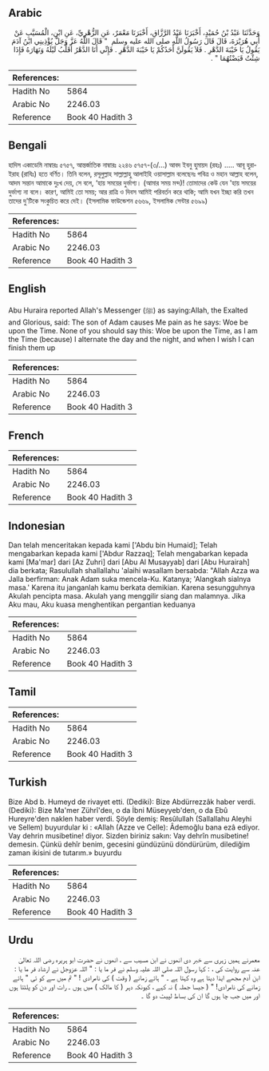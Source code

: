 ## Arabic


<div dir="rtl" lang="ar" style={{fontSize:'larger',backgroundColor:'#f8f9fa',padding:20}}>
وَحَدَّثَنَا عَبْدُ بْنُ حُمَيْدٍ، أَخْبَرَنَا عَبْدُ الرَّزَّاقِ، أَخْبَرَنَا مَعْمَرٌ، عَنِ الزُّهْرِيِّ، عَنِ ابْنِ، الْمُسَيَّبِ عَنْ أَبِي هُرَيْرَةَ، قَالَ قَالَ رَسُولُ اللَّهِ صلى الله عليه وسلم ‏ "‏ قَالَ اللَّهُ عَزَّ وَجَلَّ يُؤْذِينِي ابْنُ آدَمَ يَقُولُ يَا خَيْبَةَ الدَّهْرِ ‏.‏ فَلاَ يَقُولَنَّ أَحَدُكُمْ يَا خَيْبَةَ الدَّهْرِ ‏.‏ فَإِنِّي أَنَا الدَّهْرُ أُقَلِّبُ لَيْلَهُ وَنَهَارَهُ فَإِذَا شِئْتُ قَبَضْتُهُمَا ‏"‏ ‏.‏
</div>
<div style={{backgroundColor:'#f8f9fa',padding:20, marginBottom: 10}}><table> <thead> <tr> <th>References:</th> <th></th> </tr> </thead> <tbody><tr><td>Hadith No</td><td>5864</td></tr><tr><td>Arabic No</td><td>2246.03</td></tr><tr><td>Reference</td><td>Book 40 Hadith 3</td></tr></tbody></table></div>

## Bengali


<div dir="ltr" lang="bn" style={{fontSize:'larger',backgroundColor:'#f8f9fa',padding:20}}>
হাদিস একাডেমি নাম্বারঃ ৫৭৫৭, আন্তর্জাতিক নাম্বারঃ ২২৪৬ ৫৭৫৭-(৩/...) আবদ ইবনু হুমায়দ (রহঃ) ..... আবূ হুরাইরাহ (রাযিঃ) হতে বর্ণিত। তিনি বলেন, রসূলুল্লাহ সাল্লাল্লাহু আলাইহি ওয়াসাল্লাম বলেছেনঃ পবিত্র ও মহান আল্লাহ বলেন, আদম সন্তান আমাকে দুঃখ দেয়, সে বলে, ‘হায় সময়ের দুর্ভাগ্য। (আমার সময় মন্দ)! তোমাদের কেউ যেন 'হায় সময়ের দুর্ভাগ্য না বলে। কারণ, আমিই তো সময়; আর রাত্রি ও দিবস আমিই পরিবর্তন করে থাকি; আমি যখন ইচ্ছা করি তখন তাদের দু'টিকে সংকুচিত করে দেই। (ইসলামিক ফাউন্ডেশন ৫৬৬৯, ইসলামিক সেন্টার ৫৬৯৯)
</div>
<div style={{backgroundColor:'#f8f9fa',padding:20, marginBottom: 10}}><table> <thead> <tr> <th>References:</th> <th></th> </tr> </thead> <tbody><tr><td>Hadith No</td><td>5864</td></tr><tr><td>Arabic No</td><td>2246.03</td></tr><tr><td>Reference</td><td>Book 40 Hadith 3</td></tr></tbody></table></div>

## English


<div dir="ltr" lang="en" style={{fontSize:'larger',backgroundColor:'#f8f9fa',padding:20}}>
Abu Huraira reported Allah's Messenger (ﷺ) as saying:Allah, the Exalted and Glorious, said: The son of Adam causes Me pain as he says: Woe be upon the Time. None of you should say this: Woe be upon the Time, as I am the Time (because) I alternate the day and the night, and when I wish I can finish them up
</div>
<div style={{backgroundColor:'#f8f9fa',padding:20, marginBottom: 10}}><table> <thead> <tr> <th>References:</th> <th></th> </tr> </thead> <tbody><tr><td>Hadith No</td><td>5864</td></tr><tr><td>Arabic No</td><td>2246.03</td></tr><tr><td>Reference</td><td>Book 40 Hadith 3</td></tr></tbody></table></div>

## French


<div dir="ltr" lang="fr" style={{fontSize:'larger',backgroundColor:'#f8f9fa',padding:20}}>

</div>
<div style={{backgroundColor:'#f8f9fa',padding:20, marginBottom: 10}}><table> <thead> <tr> <th>References:</th> <th></th> </tr> </thead> <tbody><tr><td>Hadith No</td><td>5864</td></tr><tr><td>Arabic No</td><td>2246.03</td></tr><tr><td>Reference</td><td>Book 40 Hadith 3</td></tr></tbody></table></div>

## Indonesian


<div dir="ltr" lang="id" style={{fontSize:'larger',backgroundColor:'#f8f9fa',padding:20}}>
Dan telah menceritakan kepada kami ['Abdu bin Humaid]; Telah mengabarkan kepada kami ['Abdur Razzaq]; Telah mengabarkan kepada kami [Ma'mar] dari [Az Zuhri] dari [Abu Al Musayyab] dari [Abu Hurairah] dia berkata; Rasulullah shallallahu 'alaihi wasallam bersabda: "Allah Azza wa Jalla berfirman: Anak Adam suka mencela-Ku. Katanya; 'Alangkah sialnya masa.' Karena itu janganlah kamu berkata demikian. Karena sesungguhnya Akulah pencipta masa. Akulah yang menggilir siang dan malamnya. Jika Aku mau, Aku kuasa menghentikan pergantian keduanya
</div>
<div style={{backgroundColor:'#f8f9fa',padding:20, marginBottom: 10}}><table> <thead> <tr> <th>References:</th> <th></th> </tr> </thead> <tbody><tr><td>Hadith No</td><td>5864</td></tr><tr><td>Arabic No</td><td>2246.03</td></tr><tr><td>Reference</td><td>Book 40 Hadith 3</td></tr></tbody></table></div>

## Tamil


<div dir="ltr" lang="ta" style={{fontSize:'larger',backgroundColor:'#f8f9fa',padding:20}}>

</div>
<div style={{backgroundColor:'#f8f9fa',padding:20, marginBottom: 10}}><table> <thead> <tr> <th>References:</th> <th></th> </tr> </thead> <tbody><tr><td>Hadith No</td><td>5864</td></tr><tr><td>Arabic No</td><td>2246.03</td></tr><tr><td>Reference</td><td>Book 40 Hadith 3</td></tr></tbody></table></div>

## Turkish


<div dir="ltr" lang="tr" style={{fontSize:'larger',backgroundColor:'#f8f9fa',padding:20}}>
Bize Abd b. Humeyd de rivayet etti. (Dediki): Bize Abdürrezzâk haber verdi. (Dediki): Bize Ma'mer Zührî'deıı, o da İbni Müseyyeb'den, o da Ebû Hureyre'den naklen haber verdi. Şöyle demiş: Resûlullah (Sallallahu Aleyhi ve Sellem) buyurdular ki : «Allah (Azze ve Celle): Âdemoğlu bana ezâ ediyor. Vay dehrin musibetine! diyor. Sizden biriniz sakın: Vay dehrîn musibetine! demesin. Çünkü dehîr benim, gecesini gündüzünü döndürürüm, dilediğim zaman ikisini de tutarım.» buyurdu
</div>
<div style={{backgroundColor:'#f8f9fa',padding:20, marginBottom: 10}}><table> <thead> <tr> <th>References:</th> <th></th> </tr> </thead> <tbody><tr><td>Hadith No</td><td>5864</td></tr><tr><td>Arabic No</td><td>2246.03</td></tr><tr><td>Reference</td><td>Book 40 Hadith 3</td></tr></tbody></table></div>

## Urdu


<div dir="rtl" lang="ur" style={{fontSize:'larger',backgroundColor:'#f8f9fa',padding:20}}>
معمرنے ہمیں زہری سے خبر دی انھوں نے ابن مسیب سے ، انھوں نے حضرت ابو ہریرہ رضی اللہ تعالیٰ عنہ سے روایت کی ، : کہا رسول اللہ صلی اللہ علیہ وسلم نے فر ما یا : " اللہ عزوجل نے ارشاد فر ما یا : ابن آدم مجھے ایذا دیتا ہے وہ کہتا ہے ۔ " ہائے زمانے ( وقت ) کی نامرادی ! " تم میں سے کو ئی " ہائے زمانے کی نامرادی! " ( جیسا جملہ ) نہ کہے ، کیونکہ دہر ( کا مالک ) میں ہوں ۔ رات اور دن کو پلٹتا ہوں اور میں جب چا ہوں گا ان کی بساط لپیٹ دو گا ۔
</div>
<div style={{backgroundColor:'#f8f9fa',padding:20, marginBottom: 10}}><table> <thead> <tr> <th>References:</th> <th></th> </tr> </thead> <tbody><tr><td>Hadith No</td><td>5864</td></tr><tr><td>Arabic No</td><td>2246.03</td></tr><tr><td>Reference</td><td>Book 40 Hadith 3</td></tr></tbody></table></div>